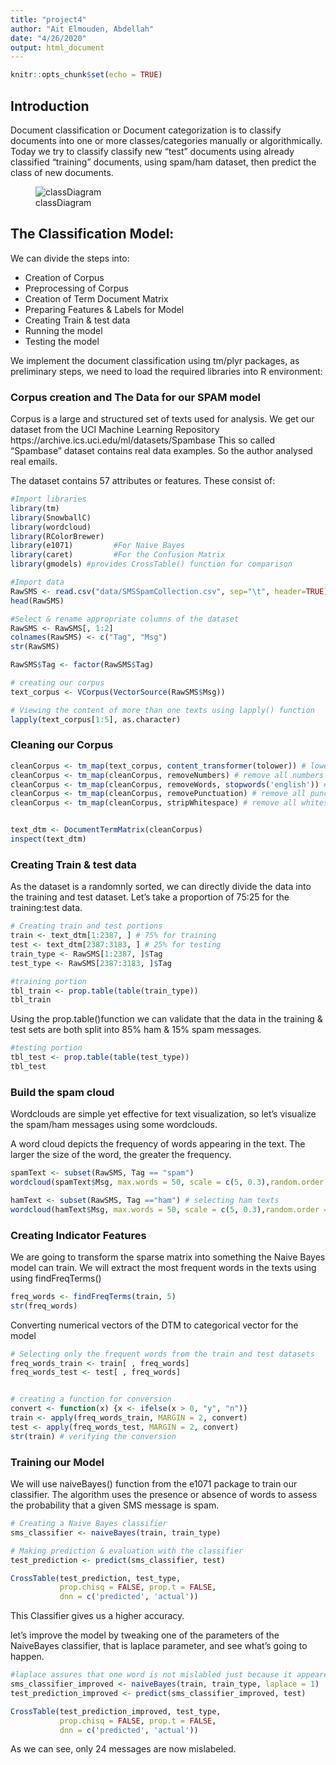 ```yaml
---
title: "project4"
author: "Ait Elmouden, Abdellah"
date: "4/26/2020"
output: html_document
---
```


```r
knitr::opts_chunk$set(echo = TRUE)
```

## Introduction

Document classification or Document categorization is to classify documents into one or more classes/categories manually or algorithmically. Today we try to classify classify new "test" documents using already classified "training" documents, using spam/ham dataset, then predict the class of new documents.

![classDiagram](diagram.png)

## The Classification Model:

We can divide the steps into:

- Creation of Corpus
- Preprocessing of Corpus 
- Creation of Term Document Matrix   
- Preparing Features & Labels for Model 
- Creating Train & test data 
- Running the model 
- Testing the model 

We implement the document classification using tm/plyr packages, as preliminary steps, we need to load the required libraries into R environment:



### Corpus creation and The Data for our SPAM model

Corpus is a large and structured set of texts used for analysis. We get our dataset from the UCI Machine Learning Repository https://archive.ics.uci.edu/ml/datasets/Spambase This so called “Spambase” dataset contains real data examples. So the author analysed real emails.

The dataset contains 57 attributes or features. These consist of:


```r
#Import libraries
library(tm)
library(SnowballC)
library(wordcloud)
library(RColorBrewer) 
library(e1071)         #For Naive Bayes
library(caret)         #For the Confusion Matrix
library(gmodels) #provides CrossTable() function for comparison

#Import data
RawSMS <- read.csv("data/SMSSpamCollection.csv", sep="\t", header=TRUE)
head(RawSMS)

```



```r
#Select & rename appropriate columns of the dataset
RawSMS <- RawSMS[, 1:2]
colnames(RawSMS) <- c("Tag", "Msg")
str(RawSMS)

```


```r
RawSMS$Tag <- factor(RawSMS$Tag)

# creating our corpus
text_corpus <- VCorpus(VectorSource(RawSMS$Msg))

# Viewing the content of more than one texts using lapply() function
lapply(text_corpus[1:5], as.character) 
```

### Cleaning our Corpus

```r
cleanCorpus <- tm_map(text_corpus, content_transformer(tolower)) # lowercase all texts
cleanCorpus <- tm_map(cleanCorpus, removeNumbers) # remove all numbers
cleanCorpus <- tm_map(cleanCorpus, removeWords, stopwords('english')) # remove all common words such as to, but and etc.
cleanCorpus <- tm_map(cleanCorpus, removePunctuation) # remove all punctuation
cleanCorpus <- tm_map(cleanCorpus, stripWhitespace) # remove all whitespace


text_dtm <- DocumentTermMatrix(cleanCorpus)
inspect(text_dtm)
```

### Creating Train & test data

As the dataset is a randomnly sorted, we can directly divide the data into the training and test dataset. Let’s take a proportion of 75:25 for the training:test data.

```r
# Creating train and test portions 
train <- text_dtm[1:2387, ] # 75% for training
test <- text_dtm[2387:3183, ] # 25% for testing
train_type <- RawSMS[1:2387, ]$Tag
test_type <- RawSMS[2387:3183, ]$Tag
```

```r
#training portion
tbl_train <- prop.table(table(train_type))
tbl_train
```

Using the prop.table()function we can validate that the data in the training & test sets are both split into 85% ham & 15% spam messages.
```r
#testing portion
tbl_test <- prop.table(table(test_type))
tbl_test
```

### Build the spam cloud

Wordclouds are simple yet effective for text visualization, so let’s visualize the spam/ham messages using some wordclouds.

A word cloud depicts the frequency of words appearing in the text. The larger the size of the word, the greater the frequency.

```r
spamText <- subset(RawSMS, Tag == "spam") 
wordcloud(spamText$Msg, max.words = 50, scale = c(5, 0.3),random.order = FALSE, rot.per = 0.15, colors = brewer.pal(8, "Dark2") )

```
```r

hamText <- subset(RawSMS, Tag =="ham") # selecting ham texts
wordcloud(hamText$Msg, max.words = 50, scale = c(5, 0.3),random.order = FALSE, rot.per = 0.15, colors = brewer.pal(8, "Dark2"))
```
### Creating Indicator Features

We are going to transform the sparse matrix into something the Naive Bayes model can train. We will extract the most frequent words in the texts using using findFreqTerms()

```r
freq_words <- findFreqTerms(train, 5) 
str(freq_words)
```

Converting numerical vectors of the DTM to categorical vector for the model

```r
# Selecting only the frequent words from the train and test datasets
freq_words_train <- train[ , freq_words]
freq_words_test <- test[ , freq_words]


# creating a function for conversion
convert <- function(x) {x <- ifelse(x > 0, "y", "n")} 
train <- apply(freq_words_train, MARGIN = 2, convert)
test <- apply(freq_words_test, MARGIN = 2, convert)
str(train) # verifying the conversion
```

### Training our Model

We will use naiveBayes() function from the e1071 package to train our classifier. The algorithm uses the presence or absence of words to assess the probability that a given SMS message is spam.

```r
# Creating a Naive Bayes classifier
sms_classifier <- naiveBayes(train, train_type)

# Making prediction & evaluation with the classifier
test_prediction <- predict(sms_classifier, test)

CrossTable(test_prediction, test_type, 
           prop.chisq = FALSE, prop.t = FALSE,
           dnn = c('predicted', 'actual'))
```

This Classifier gives us a higher accuracy.

let’s improve the model by tweaking one of the parameters of the NaiveBayes classifier, that is laplace parameter, and see what’s going to happen.
```r
#laplace assures that one word is not mislabled just because it appeared once on ham/spam texts
sms_classifier_improved <- naiveBayes(train, train_type, laplace = 1)
test_prediction_improved <- predict(sms_classifier_improved, test)

CrossTable(test_prediction_improved, test_type, 
           prop.chisq = FALSE, prop.t = FALSE,
           dnn = c('predicted', 'actual'))
```
As we can see, only 24 messages are now mislabeled.


